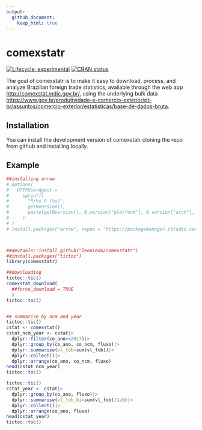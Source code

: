 ```yaml
---
output:
  github_document:
    keep_html: true
---
```


<!-- README.md is generated from README.Rmd. Please edit that file -->

# comexstatr

<!-- badges: start -->

[![Lifecycle:
experimental](https://img.shields.io/badge/lifecycle-experimental-orange.svg)](https://lifecycle.r-lib.org/articles/stages.html#experimental)
[![CRAN
status](https://www.r-pkg.org/badges/version/comexstatr)](https://CRAN.R-project.org/package=comexstatr)
<!-- badges: end -->

The goal of comexstatr is to make it easy to download, process, and
analyze Brazilian foreign trade statistics, available through the web
app <http://comexstat.mdic.gov.br/>, using the underlying bulk data
<https://www.gov.br/produtividade-e-comercio-exterior/pt-br/assuntos/comercio-exterior/estatisticas/base-de-dados-bruta>.

## Installation

You can install the development version of comexstatr cloning the repo
from github and installing locally.


## Example

``` r
##installing arrow
# options(
#   HTTPUserAgent =
#     sprintf(
#       "R/%s R (%s)",
#       getRversion(),
#       paste(getRversion(), R.version["platform"], R.version["arch"], R.version["os"])
#     )
# )
# install.packages("arrow", repos = "https://packagemanager.rstudio.com/all/__linux__/focal/latest")



##devtools::install_github("leoniedu/comexstatr")
##install.packages("tictoc")
library(comexstatr)

##downloading
tictoc::tic()
comexstat_download(
  ##force_download = TRUE
  )
tictoc::toc()


## summarise by ncm and year
tictoc::tic()
cstat <- comexstat()
cstat_ncm_year <- cstat|>
  dplyr::filter(co_ano>=2017)|>
  dplyr::group_by(co_ano, co_ncm, fluxo)|>
  dplyr::summarise(vl_fob=sum(vl_fob))|>
  dplyr::collect()|>
  dplyr::arrange(co_ano, co_ncm, fluxo)
head(cstat_ncm_year)
tictoc::toc()

tictoc::tic()
cstat_year <- cstat|>
  dplyr::group_by(co_ano, fluxo)|>
  dplyr::summarise(vl_fob_bi=sum(vl_fob)/1e9)|>
  dplyr::collect()|>
  dplyr::arrange(co_ano, fluxo)
head(cstat_year)
tictoc::toc()

```
